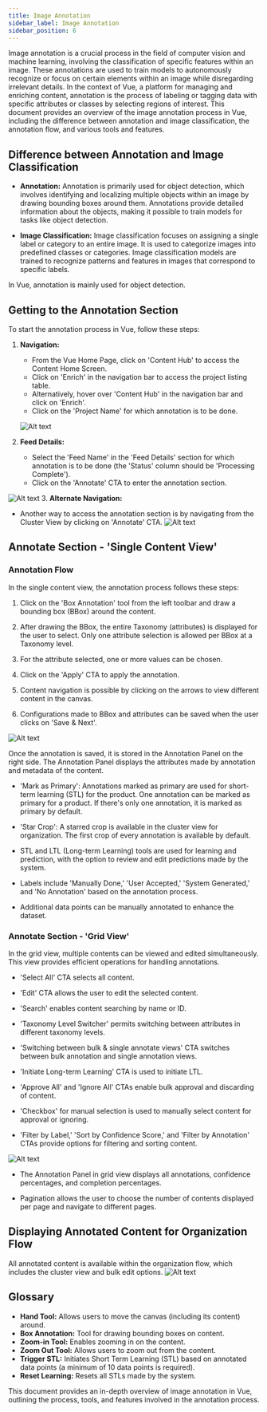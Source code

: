 ```yaml
---
title: Image Annotation 
sidebar_label: Image Annotation 
sidebar_position: 6
---
```





Image annotation is a crucial process in the field of computer vision and machine learning, involving the classification of specific features within an image. These annotations are used to train models to autonomously recognize or focus on certain elements within an image while disregarding irrelevant details. In the context of Vue, a platform for managing and enriching content, annotation is the process of labeling or tagging data with specific attributes or classes by selecting regions of interest. This document provides an overview of the image annotation process in Vue, including the difference between annotation and image classification, the annotation flow, and various tools and features.

## Difference between Annotation and Image Classification

- **Annotation:** Annotation is primarily used for object detection, which involves identifying and localizing multiple objects within an image by drawing bounding boxes around them. Annotations provide detailed information about the objects, making it possible to train models for tasks like object detection.

- **Image Classification:** Image classification focuses on assigning a single label or category to an entire image. It is used to categorize images into predefined classes or categories. Image classification models are trained to recognize patterns and features in images that correspond to specific labels.

In Vue, annotation is mainly used for object detection.

## Getting to the Annotation Section

To start the annotation process in Vue, follow these steps:

1. **Navigation:**
   - From the Vue Home Page, click on 'Content Hub' to access the Content Home Screen.
   - Click on 'Enrich' in the navigation bar to access the project listing table.
   - Alternatively, hover over 'Content Hub' in the navigation bar and click on 'Enrich'.
   - Click on the 'Project Name' for which annotation is to be done.

   ![Alt text](https://d1r1e7xjkfj7nz.cloudfront.net/a1.png 'a title')

2. **Feed Details:**
   - Select the 'Feed Name' in the 'Feed Details' section for which annotation is to be done (the 'Status' column should be 'Processing Complete').
   - Click on the 'Annotate' CTA to enter the annotation section.

![Alt text](https://d1r1e7xjkfj7nz.cloudfront.net/a2.png 'a title')
3. **Alternate Navigation:**
   - Another way to access the annotation section is by navigating from the Cluster View by clicking on 'Annotate' CTA.
![Alt text](https://d1r1e7xjkfj7nz.cloudfront.net/a3.png 'a title')
## Annotate Section - 'Single Content View'

### Annotation Flow

In the single content view, the annotation process follows these steps:

1. Click on the 'Box Annotation' tool from the left toolbar and draw a bounding box (BBox) around the content.

2. After drawing the BBox, the entire Taxonomy (attributes) is displayed for the user to select. Only one attribute selection is allowed per BBox at a Taxonomy level.

3. For the attribute selected, one or more values can be chosen.

4. Click on the 'Apply' CTA to apply the annotation.

5. Content navigation is possible by clicking on the arrows to view different content in the canvas.

6. Configurations made to BBox and attributes can be saved when the user clicks on 'Save & Next'.

![Alt text](https://d1r1e7xjkfj7nz.cloudfront.net/a5.png 'a title')

Once the annotation is saved, it is stored in the Annotation Panel on the right side. The Annotation Panel displays the attributes made by annotation and metadata of the content.

- 'Mark as Primary': Annotations marked as primary are used for short-term learning (STL) for the product. One annotation can be marked as primary for a product. If there's only one annotation, it is marked as primary by default.

- 'Star Crop': A starred crop is available in the cluster view for organization. The first crop of every annotation is available by default.

- STL and LTL (Long-term Learning) tools are used for learning and prediction, with the option to review and edit predictions made by the system.

- Labels include 'Manually Done,' 'User Accepted,' 'System Generated,' and 'No Annotation' based on the annotation process.

- Additional data points can be manually annotated to enhance the dataset.

### Annotate Section - 'Grid View'

In the grid view, multiple contents can be viewed and edited simultaneously. This view provides efficient operations for handling annotations.

- 'Select All' CTA selects all content.

- 'Edit' CTA allows the user to edit the selected content.

- 'Search' enables content searching by name or ID.

- 'Taxonomy Level Switcher' permits switching between attributes in different taxonomy levels.

- 'Switching between bulk & single annotate views' CTA switches between bulk annotation and single annotation views.

- 'Initiate Long-term Learning' CTA is used to initiate LTL.

- 'Approve All' and 'Ignore All' CTAs enable bulk approval and discarding of content.

- 'Checkbox' for manual selection is used to manually select content for approval or ignoring.

- 'Filter by Label,' 'Sort by Confidence Score,' and 'Filter by Annotation' CTAs provide options for filtering and sorting content.

![Alt text](https://d1r1e7xjkfj7nz.cloudfront.net/a6.png 'a title')

- The Annotation Panel in grid view displays all annotations, confidence percentages, and completion percentages.

- Pagination allows the user to choose the number of contents displayed per page and navigate to different pages.

## Displaying Annotated Content for Organization Flow

All annotated content is available within the organization flow, which includes the cluster view and bulk edit options.
 ![Alt text](https://d1r1e7xjkfj7nz.cloudfront.net/a9.png 'a title')
## Glossary

- **Hand Tool:** Allows users to move the canvas (including its content) around.
- **Box Annotation:** Tool for drawing bounding boxes on content.
- **Zoom-in Tool:** Enables zooming in on the content.
- **Zoom Out Tool:** Allows users to zoom out from the content.
- **Trigger STL:** Initiates Short Term Learning (STL) based on annotated data points (a minimum of 10 data points is required).
- **Reset Learning:** Resets all STLs made by the system.

This document provides an in-depth overview of image annotation in Vue, outlining the process, tools, and features involved in the annotation process.
